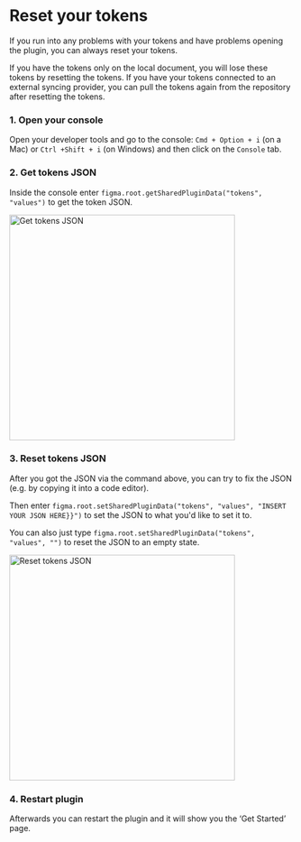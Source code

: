 # Reset your tokens
If you run into any problems with your tokens and have problems opening the plugin, you can always reset your tokens.


<Callout type="warning" emoji="⚠️">
If you have the tokens only on the local document, you will lose these tokens by resetting the tokens. If you have your tokens connected to an external syncing provider, you can pull the tokens again from the repository after resetting the tokens.
</Callout>

### 1. Open your console

Open your developer tools and go to the console: `Cmd + Option + i` (on a Mac) or `Ctrl +Shift + i` (on Windows) and then click on the `Console` tab.

### 2. Get tokens JSON

Inside the console enter `figma.root.getSharedPluginData("tokens", "values")` to get the token JSON.

<img src='/reset-tokens-get-json.png' alt="Get tokens JSON" width="400" />

### 3. Reset tokens JSON

After you got the JSON via the command above, you can try to fix the JSON (e.g. by copying it into a code editor).

Then enter `figma.root.setSharedPluginData("tokens", "values", "INSERT YOUR JSON HERE}}")` to set the JSON to what you'd like to set it to.

You can also just type `figma.root.setSharedPluginData("tokens", "values", "")` to reset the JSON to an empty state.

<img src='/reset-tokens-reset-json.png' alt="Reset tokens JSON" width="400" />

### 4. Restart plugin

Afterwards you can restart the plugin and it will show you the ‘Get Started’ page.
